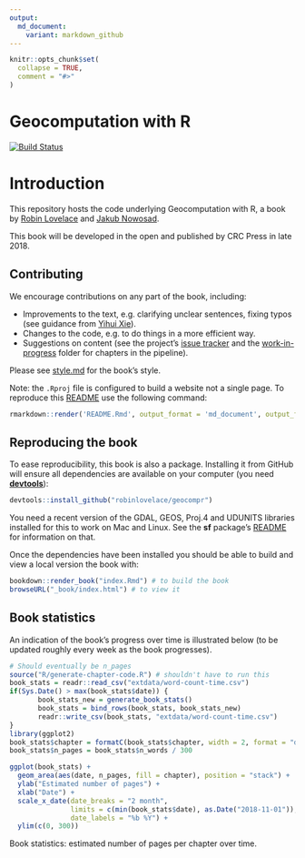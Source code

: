 ```yaml
---
output:
  md_document:
    variant: markdown_github
---
```


<!-- README.md is generated from README.Rmd. Please edit that file - rmarkdown::render('README.Rmd', output_format = 'md_document', output_file = 'README.md') -->

```r
knitr::opts_chunk$set(
  collapse = TRUE,
  comment = "#>"
)
```

# Geocomputation with R  

[![Build Status](https://travis-ci.org/Robinlovelace/geocompr.svg?branch=master)](https://travis-ci.org/Robinlovelace/geocompr)

# Introduction

This repository hosts the code underlying Geocomputation with R, a book by [Robin Lovelace](http://robinlovelace.net/) and [Jakub Nowosad](https://nowosad.github.io/).

This book will be developed in the open and published by CRC Press in late 2018.

## Contributing

We encourage contributions on any part of the book, including:

- Improvements to the text, e.g. clarifying unclear sentences, fixing typos (see guidance from [Yihui Xie](https://yihui.name/en/2013/06/fix-typo-in-documentation/)).
- Changes to the code, e.g. to do things in a more efficient way.
- Suggestions on content (see the project's [issue tracker](https://github.com/Robinlovelace/geocompr/issues) and the [work-in-progress](https://github.com/Robinlovelace/geocompr/tree/master/work-in-progress) folder for chapters in the pipeline).

Please see [style.md](https://github.com/Robinlovelace/geocompr/blob/master/style.md) for the book's style.

Note: the `.Rproj` file is configured to build a website not a single page.
To reproduce this [README](https://github.com/Robinlovelace/geocompr/blob/master/README.Rmd) use the following command:

```r
rmarkdown::render('README.Rmd', output_format = 'md_document', output_file = 'README.md')
```

## Reproducing the book

To ease reproducibility, this book is also a package. Installing it from GitHub will ensure all dependencies are available on your computer (you need [**devtools**](https://github.com/hadley/devtools)):

```r
devtools::install_github("robinlovelace/geocompr")
```

You need a recent version of the GDAL, GEOS, Proj.4 and UDUNITS libraries installed for this to work on Mac and Linux. See the **sf** package's [README](https://github.com/edzer/sfr) for information on that.

Once the dependencies have been installed you should be able to build and view a local version the book with:

```r
bookdown::render_book("index.Rmd") # to build the book
browseURL("_book/index.html") # to view it
```


## Book statistics

An indication of the book's progress over time is illustrated below (to be updated roughly every week as the book progresses).

```r
# Should eventually be n_pages
source("R/generate-chapter-code.R") # shouldn't have to run this
book_stats = readr::read_csv("extdata/word-count-time.csv")
if(Sys.Date() > max(book_stats$date)) {
       book_stats_new = generate_book_stats()
       book_stats = bind_rows(book_stats, book_stats_new)
       readr::write_csv(book_stats, "extdata/word-count-time.csv")
}
library(ggplot2)
book_stats$chapter = formatC(book_stats$chapter, width = 2, format = "d", flag = "0")
book_stats$n_pages = book_stats$n_words / 300
```

```r
ggplot(book_stats) +
  geom_area(aes(date, n_pages, fill = chapter), position = "stack") +
  ylab("Estimated number of pages") +
  xlab("Date") + 
  scale_x_date(date_breaks = "2 month",
               limits = c(min(book_stats$date), as.Date("2018-11-01")),
               date_labels = "%b %Y") +
  ylim(c(0, 300))
```

Book statistics: estimated number of pages per chapter over time.
